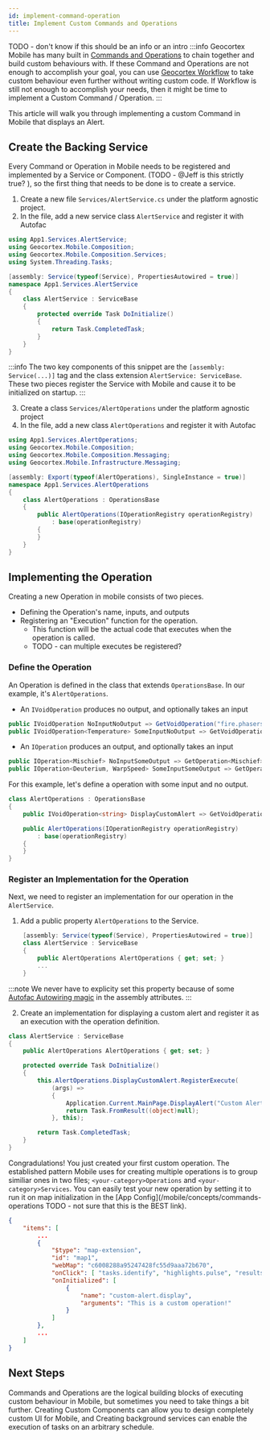 ```yaml
---
id: implement-command-operation
title: Implement Custom Commands and Operations
---
```


TODO - don't know if this should be an info or an intro
:::info
Geocortex Mobile has many built in [Commands and Operations](/docs/mobile/concepts/commands-operations) to chain together and build custom behaviours with. If these Command and Operations are not enough to accomplish your goal, you can use [Geocortex Workflow](/docs/mobile/use-cases/change-default-search-behaviour) to take custom behaviour even further without writing custom code. If Workflow is still not enough to accomplish your needs, then it might be time to implement a Custom Command / Operation.
:::

This article will walk you through implementing a custom Command in Mobile that displays an Alert.

<PrereqsSnippet/>

## Create the Backing Service

Every Command or Operation in Mobile needs to be registered and implemented by a Service or Component. (TODO - @Jeff is this strictly true? ), so the first thing that needs to be done is to create a  service.

1. Create a new file `Services/AlertService.cs` under the platform agnostic project.
2. In the file, add a new service class `AlertService` and register it with Autofac

```csharp
using App1.Services.AlertService;
using Geocortex.Mobile.Composition;
using Geocortex.Mobile.Composition.Services;
using System.Threading.Tasks;

[assembly: Service(typeof(Service), PropertiesAutowired = true)]
namespace App1.Services.AlertService
{
    class AlertService : ServiceBase
    {
        protected override Task DoInitialize()
        {
            return Task.CompletedTask;
        }
    }
}
```

:::info
The two key components of this snippet are the `[assembly: Service(...)]` tag and the class extension `AlertService: ServiceBase`. These two pieces register the Service with Mobile and cause it to be initialized on startup.
:::

3. Create a class `Services/AlertOperations` under the platform agnostic project
4. In the file, add a new class `AlertOperations` and register it with Autofac

```csharp
using App1.Services.AlertOperations;
using Geocortex.Mobile.Composition;
using Geocortex.Mobile.Composition.Messaging;
using Geocortex.Mobile.Infrastructure.Messaging;

[assembly: Export(typeof(AlertOperations), SingleInstance = true)]
namespace App1.Services.AlertOperations
{
    class AlertOperations : OperationsBase
    {
        public AlertOperations(IOperationRegistry operationRegistry)
            : base(operationRegistry)
        {
        }
    }
}
```

## Implementing the Operation

Creating a new Operation in mobile consists of two pieces.

- Defining the Operation's name, inputs, and outputs
- Registering an "Execution" function for the operation.
    - This function will be the actual code that executes when the operation is called. 
    - TODO - can multiple executes be registered?

### Define the Operation

An Operation is defined in the class that extends `OperationsBase`. In our example, it's `AlertOperations`.

* An `IVoidOperation` produces no output, and optionally takes an input

```csharp
public IVoidOperation NoInputNoOutput => GetVoidOperation("fire.phasers");
public IVoidOperation<Temperature> SomeInputNoOutput => GetVoidOperation<Temperature>("tea.earlgrey");
```

* An `IOperation` produces an output, and optionally takes an input

```csharp
public IOperation<Mischief> NoInputSomeOutput => GetOperation<Mischief>("q.appear");
public IOperation<Deuterium, WarpSpeed> SomeInputSomeOutput => GetOperation<Deuterium, WarpSpeed>("warpdrive.engage");
```

For this example, let's define a operation with some input and no output.

```csharp
class AlertOperations : OperationsBase
{
    public IVoidOperation<string> DisplayCustomAlert => GetVoidOperation<string>("custom-alert.display");

    public AlertOperations(IOperationRegistry operationRegistry)
        : base(operationRegistry)
    {
    }
}
```

### Register an Implementation for the Operation

Next, we need to register an implementation for our operation in the `AlertService`.

1. Add a public property `AlertOperations` to the Service. 

```csharp
    [assembly: Service(typeof(Service), PropertiesAutowired = true)]
    class AlertService : ServiceBase
    {
        public AlertOperations AlertOperations { get; set; }
        ...
    }
```

:::note
We never have to explicity set this property because of some [Autofac Autowiring magic](https://autofaccn.readthedocs.io/en/latest/register/prop-method-injection.html) in the assembly attributes. 
:::

2. Create an implementation for displaying a custom alert and register it as an execution with the operation definition.

```csharp
class AlertService : ServiceBase
{
    public AlertOperations AlertOperations { get; set; }

    protected override Task DoInitialize()
    {
        this.AlertOperations.DisplayCustomAlert.RegisterExecute(
            (args) =>
            {
                Application.Current.MainPage.DisplayAlert("Custom Alert", args, "OK");
                return Task.FromResult((object)null);
            }, this);

        return Task.CompletedTask;
    }
}
```

Congradulations! You just created your first custom operation. The established pattern Mobile uses for creating multiple operations is to group similiar ones in two files; `<your-category>Operations` and `<your-category>Services`. You can easily test your new operation by setting it to run it on map initialization in the [App Config](/mobile/concepts/commands-operations TODO - not sure that this is the BEST link).

```json
{
    "items": [
        ...
        {
            "$type": "map-extension",
            "id": "map1",
            "webMap": "c6008288a95247428fc55d9aaa72b670",
            "onClick": [ "tasks.identify", "highlights.pulse", "results.display" ],
            "onInitialized": [
                {
                    "name": "custom-alert.display",
                    "arguments": "This is a custom operation!"
                }
            ]
        },
        ...
    ]
}
```

## Next Steps

Commands and Operations are the logical building blocks of executing custom behaviour in Mobile, but sometimes you need to take things a bit further. Creating Custom Components can allow you to design completely custom UI for Mobile, and Creating background services can enable the execution of tasks on an arbitrary schedule.


<UseCaseContainer>
    <UseCaseCard
        title="Commands and Operations"
        description="Learn more about Commands and Operations"
        link="/docs/mobile/concepts/commands-operations"
    />
    <UseCaseCard
        title="Implement a Custom Component with UI"
        description="Learn how to implement a custom Component using the Mobile SDK"
        link="./implement-component-with-ui"
    />
    <UseCaseCard
        title="Implement a background service"
        description="Learn how to implement a background Service using the Mobile SDK"
        link="./implement-background-service"
    />
</UseCaseContainer>